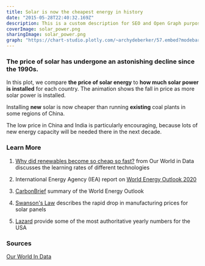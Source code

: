 ```yaml
---
title: Solar is now the cheapest energy in history
date: "2015-05-28T22:40:32.169Z"
description: This is a custom description for SEO and Open Graph purposes, rather than the default generated excerpt. Simply add a description field to the frontmatter.
coverImage: solar_power.png
sharingImage: solar_power.png
graph: "https://chart-studio.plotly.com/~archydeberker/57.embed?modebar=false&link=false&logo=false"
---
```



### The price of solar has undergone an astonishing decline since the 1990s.

In this plot, we compare **the price of solar energy** to **how much solar power is installed** for each country.
The animation shows the fall in price as more solar power is installed.

Installing **new** solar is now cheaper than running **existing** coal
plants in some regions of China.

The low price in China and India is particularly encouraging, because lots
of new energy capacity will be needed there in the next decade.

### Learn More

<Box >

1. [Why did renewables become so cheap so fast?](https://ourworldindata.org/cheap-renewables-growth) from Our World in Data discusses the learning rates of different technologies

2. International Energy Agency (IEA) report on [World Energy Outlook 2020](https://webstore.iea.org/world-energy-outlook-2020)

3. [CarbonBrief](https://www.carbonbrief.org/solar-is-now-cheapest-electricity-in-history-confirms-iea) summary of the World Energy Outlook

4. [Swanson's Law](https://en.wikipedia.org/wiki/Swanson%27s_law) describes the rapid drop in manufacturing prices for solar panels

5. [Lazard](https://www.lazard.com/perspective/levelized-cost-of-energy-and-levelized-cost-of-storage-2020/) provide
   some of the most authoritative yearly numbers for the USA

</Box>

### Sources

[Our World In Data](https://ourworldindata.org/)

<!-- <div sx={{maxHeight: '500px'}}>
<iframe src="https://chart-studio.plotly.com/~archydeberker/39.embed" maxHeight='500px'
height='200px'
width='200px'>
</div> -->
